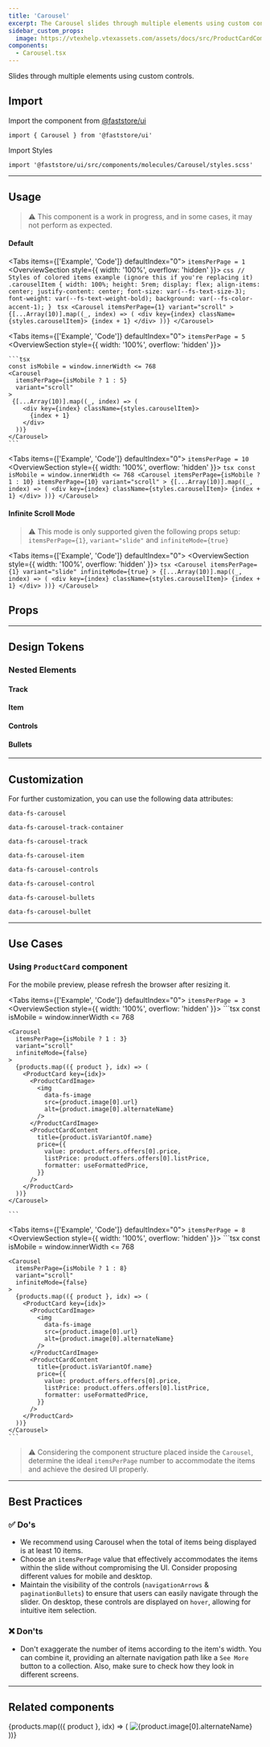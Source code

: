 ```yaml
---
title: 'Carousel'
excerpt: The Carousel slides through multiple elements using custom controls.
sidebar_custom_props:
  image: https://vtexhelp.vtexassets.com/assets/docs/src/ProductCardComponent___e6502d57cf7e5bf247f86b64577d4141.png
components:
  - Carousel.tsx
---
```


Slides through multiple elements using custom controls.

## Import

Import the component from [@faststore/ui](/docs/guides/faststore/components-index)

```tsx
import { Carousel } from '@faststore/ui'
```

Import Styles

```tsx
import '@faststore/ui/src/components/molecules/Carousel/styles.scss'
```

---

## Usage

> ⚠️ This component is a work in progress, and in some cases, it may not perform as expected.

#### Default

<Tabs items={['Example', 'Code']} defaultIndex="0">
  <Tab>
  `itemsPerPage = 1`
    <OverviewSection style={{ width: '100%', overflow: 'hidden' }}><CarouselSimpleUsage itemsPerPage={1}/></OverviewSection>
  </Tab>
  <Tab>
    ```css
    //  Styles of colored items example (ignore this if you're replacing it)
    .carouselItem {
      width: 100%;
      height: 5rem;
      display: flex;
      align-items: center;
      justify-content: center;
      font-size: var(--fs-text-size-3);
      font-weight: var(--fs-text-weight-bold);
      background: var(--fs-color-accent-1);
    }
    ```
    ```tsx
    <Carousel
      itemsPerPage={1}
      variant="scroll"
    >
     {[...Array(10)].map((_, index) => (
        <div key={index} className={styles.carouselItem}>
          {index + 1}
        </div>
      ))}
    </Carousel>
    ```
  </Tab>
</Tabs>

<Tabs items={['Example', 'Code']} defaultIndex="0">
  <Tab>
  `itemsPerPage = 5`
    <OverviewSection style={{ width: '100%', overflow: 'hidden' }}><CarouselSimpleUsage /></OverviewSection>
  </Tab>
  <Tab>

    ```tsx
    const isMobile = window.innerWidth <= 768
    <Carousel
      itemsPerPage={isMobile ? 1 : 5}
      variant="scroll"
    >
     {[...Array(10)].map((_, index) => (
        <div key={index} className={styles.carouselItem}>
          {index + 1}
        </div>
      ))}
    </Carousel>
    ```
    
  </Tab>
</Tabs>

<Tabs items={['Example', 'Code']} defaultIndex="0">
  <Tab>
  `itemsPerPage = 10`
    <OverviewSection style={{ width: '100%', overflow: 'hidden' }}><CarouselSimpleUsage itemsPerPage={10}/></OverviewSection>
  </Tab>
  <Tab>
    ```tsx
    const isMobile = window.innerWidth <= 768
    <Carousel
      itemsPerPage={isMobile ? 1 : 10}
      itemsPerPage={10}
      variant="scroll"
    >
     {[...Array(10)].map((_, index) => (
        <div key={index} className={styles.carouselItem}>
          {index + 1}
        </div>
      ))}
    </Carousel>
    ```
  </Tab>
</Tabs>

#### Infinite Scroll Mode

> ⚠️ This mode is only supported given the following props setup: `itemsPerPage={1}`, `variant="slide"` and `infiniteMode={true}`

<Tabs items={['Example', 'Code']} defaultIndex="0">
  <Tab>
    <OverviewSection style={{ width: '100%', overflow: 'hidden' }}><CarouselSimpleUsage itemsPerPage={1} infiniteMode={true} variant='slide'/></OverviewSection>
  </Tab>
  <Tab>
    ```tsx
    <Carousel
      itemsPerPage={1}
      variant="slide"
      infiniteMode={true}
    >
     {[...Array(10)].map((_, index) => (
        <div key={index} className={styles.carouselItem}>
          {index + 1}
        </div>
      ))}
    </Carousel>
    ```
  </Tab>
</Tabs>

## Props

<ComponentPropsSection component="Carousel" />

---

## Design Tokens

### Nested Elements

#### Track

<TokenTable>
  <TokenRow
    token="--fs-carousel-padding-mobile"
    value="var(--fs-spacing-0) var(--fs-grid-padding)"
  />
</TokenTable>
<TokenTable>
  <TokenRow
    token="--fs-carousel-padding-desktop"
    value="var(--fs-spacing-0) calc((100% - var(--fs-grid-max-width))/2) var(--fs-spacing-0)"
  />
</TokenTable>

#### Item

<TokenTable>
  <TokenRow
    token="--fs-carousel-item-margin-right"
    value="var(--fs-spacing-3)"
  />
</TokenTable>

#### Controls

<TokenTable>
  <TokenRow token="--fs-carousel-controls-width" value="3.125rem" />
  <TokenRow
    token="--fs-carousel-controls-height"
    value="var(--fs-carousel-controls-width)"
  />
  <TokenRow
    token="--fs-carousel-controls-bkg-color"
    value="var(--fs-color-neutral-0)"
    isColor
  />
  <TokenRow
    token="--fs-carousel-controls-border-radius"
    value="var(--fs-border-radius-circle)"
  />
  <TokenRow
    token="--fs-carousel-controls-box-shadow"
    value="var(--fs-shadow-darker)"
  />
  <TokenDivider />
  <TokenRow
    token="--fs-carousel-controls-control-left"
    value="var(--fs-spacing-4)"
  />
  <TokenRow
    token="--fs-carousel-controls-control-right"
    value="var(--fs-carousel-controls-control-left)"
  />
  <TokenRow
    token="--fs-carousel-controls-control-max-left"
    value="calc(-1 * var(--fs-spacing-11))"
  />
  <TokenRow
    token="--fs-carousel-controls-control-max-left"
    value="var(--fs-carousel-controls-control-max-left)"
  />
</TokenTable>

#### Bullets

<TokenTable>
  <TokenRow
    token="--fs-carousel-bullets-padding-top"
    value="var(--fs-carousel-controls-control-left)"
  />
  <TokenRow
    token="--fs-carousel-bullets-padding-left"
    value="var(--fs-spacing-3)"
  />
  <TokenRow
    token="--fs-carousel-bullets-padding-right"
    value="var(--fs-carousel-bullets-padding-left)"
  />
  <TokenRow
    token="--fs-carousel-bullets-column-gap-mobile"
    value="var(--fs-carousel-item-margin-right)"
  />
  <TokenRow
    token="--fs-carousel-bullets-column-gap-tablet"
    value="var(--fs-spacing-3)"
  />
  <TokenDivider />
  <TokenRow token="--fs-carousel-bullet-width-mobile" value="100%" />
  <TokenRow
    token="--fs-carousel-bullet-width-desktop"
    value="var(--fs-spacing-1)"
  />
  <TokenRow
    token="--fs-carousel-bullet-height-mobile"
    value="var(--fs-carousel-item-margin-right)"
  />
  <TokenRow
    token="--fs-carousel-bullet-height-desktop"
    value="var(--fs-carousel-bullet-width-desktop)"
  />
  <TokenRow
    token="--fs-carousel-bullet-bkg-color"
    value="var(--fs-color-neutral-3)"
    isColor
  />
  <TokenRow
    token="--fs-carousel-bullet-bkg-color-selected"
    value="var(--fs-color-main-4)"
    isColor
  />
  <TokenRow
    token="--fs-carousel-bullet-border-radius"
    value="var(--fs-carousel-controls-border-radius)"
  />
</TokenTable>

---

## Customization

For further customization, you can use the following data attributes:

`data-fs-carousel`

`data-fs-carousel-track-container`

`data-fs-carousel-track`

`data-fs-carousel-item`

`data-fs-carousel-controls`

`data-fs-carousel-control`

`data-fs-carousel-bullets`

`data-fs-carousel-bullet`

---

## Use Cases

### Using `ProductCard` component

For the mobile preview, please refresh the browser after resizing it.

<Tabs items={['Example', 'Code']} defaultIndex="0">
  <Tab>
  `itemsPerPage = 3`
    <OverviewSection style={{ width: '100%', overflow: 'hidden' }}><CarouselUsage /></OverviewSection>
  </Tab>
  <Tab>
    ```tsx
    const isMobile = window.innerWidth <= 768

    <Carousel
      itemsPerPage={isMobile ? 1 : 3}
      variant="scroll"
      infiniteMode={false}
    >
      {products.map(({ product }, idx) => (
        <ProductCard key={idx}>
          <ProductCardImage>
            <img
              data-fs-image
              src={product.image[0].url}
              alt={product.image[0].alternateName}
            />
          </ProductCardImage>
          <ProductCardContent
            title={product.isVariantOf.name}
            price={{
              value: product.offers.offers[0].price,
              listPrice: product.offers.offers[0].listPrice,
              formatter: useFormattedPrice,
            }}
          />
        </ProductCard>
      ))}
    </Carousel>

    ```

  </Tab>
</Tabs>

<Tabs items={['Example', 'Code']} defaultIndex="0">
  <Tab>
  `itemsPerPage = 8`
    <OverviewSection style={{ width: '100%', overflow: 'hidden' }}><CarouselUsage itemsPerPage={8}/></OverviewSection>
  </Tab>
  <Tab>
    ```tsx
    const isMobile = window.innerWidth <= 768

    <Carousel
      itemsPerPage={isMobile ? 1 : 8}
      variant="scroll"
      infiniteMode={false}
    >
      {products.map(({ product }, idx) => (
        <ProductCard key={idx}>
          <ProductCardImage>
            <img
              data-fs-image
              src={product.image[0].url}
              alt={product.image[0].alternateName}
            />
          </ProductCardImage>
          <ProductCardContent
            title={product.isVariantOf.name}
            price={{
              value: product.offers.offers[0].price,
              listPrice: product.offers.offers[0].listPrice,
              formatter: useFormattedPrice,
            }}
          />
        </ProductCard>
      ))}
    </Carousel>
    ```
  </Tab>
</Tabs>

> ⚠️ Considering the component structure placed inside the `Carousel`, determine the ideal `itemsPerPage` number to accommodate the items and achieve the desired UI properly.

---

## Best Practices

### ✅ Do's

- We recommend using Carousel when the total of items being displayed is at least 10 items.
- Choose an `itemsPerPage` value that effectively accommodates the items within the slide without compromising the UI. Consider proposing different values for mobile and desktop.
- Maintain the visibility of the controls (`navigationArrows` & `paginationBullets`) to ensure that users can easily navigate through the slider. On desktop, these controls are displayed on `hover`, allowing for intuitive item selection.

### ❌ Don'ts

- Don't exaggerate the number of items according to the item's width. You can combine it, providing an alternate navigation path like a `See More` button to a collection. Also, make sure to check how they look in different screens.

---

## Related components

<SectionList grid="row">
  <SectionItem
    title="Product Shelf"
    description=" Displays a list of products to be used as a section on the store."
    actionPath="/docs/guides/faststore/organisms/product-shelf"
    fullWidth
  >
    <ProductShelf>
      <ProductShelfItems>
        {products.map(({ product }, idx) => (
          <ProductShelfItem key={idx}>
            <ProductCard>
              <ProductCardImage>
                <img
                  data-fs-image
                  src={product.image[0].url}
                  alt={product.image[0].alternateName}
                />
              </ProductCardImage>
              <ProductCardContent
                title={product.isVariantOf.name}
                price={{
                  value: product.offers.offers[0].price,
                  listPrice: product.offers.offers[0].listPrice,
                  formatter: useFormattedPrice,
                }}
              />
            </ProductCard>
          </ProductShelfItem>
        ))}
      </ProductShelfItems>
    </ProductShelf>
  </SectionItem>
</SectionList>
